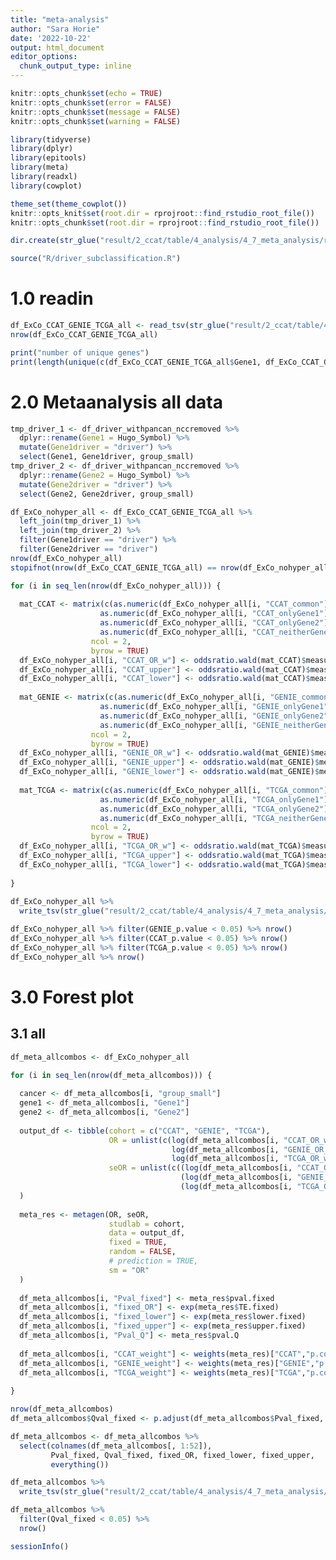 ```yaml
---
title: "meta-analysis"
author: "Sara Horie"
date: '2022-10-22'
output: html_document
editor_options: 
  chunk_output_type: inline
---
```


```r
knitr::opts_chunk$set(echo = TRUE)
knitr::opts_chunk$set(error = FALSE)
knitr::opts_chunk$set(message = FALSE)
knitr::opts_chunk$set(warning = FALSE)
```

```r
library(tidyverse)
library(dplyr)
library(epitools)
library(meta)
library(readxl)
library(cowplot)
```

```r
theme_set(theme_cowplot())
knitr::opts_knit$set(root.dir = rprojroot::find_rstudio_root_file())
knitr::opts_chunk$set(root.dir = rprojroot::find_rstudio_root_file())
```

```r
dir.create(str_glue("result/2_ccat/table/4_analysis/4_7_meta_analysis/result/"), recursive = TRUE, showWarnings = FALSE)
```

```r
source("R/driver_subclassification.R")
```

# 1.0 readin
```r
df_ExCo_CCAT_GENIE_TCGA_all <- read_tsv(str_glue("result/2_ccat/table/4_analysis/4_6_coex/ccat_genie_TCGA_OR_all.tsv"))
nrow(df_ExCo_CCAT_GENIE_TCGA_all)

print("number of unique genes")
print(length(unique(c(df_ExCo_CCAT_GENIE_TCGA_all$Gene1, df_ExCo_CCAT_GENIE_TCGA_all$Gene2))))
```
# 2.0 Metaanalysis all data 
```r
tmp_driver_1 <- df_driver_withpancan_nccremoved %>% 
  dplyr::rename(Gene1 = Hugo_Symbol) %>% 
  mutate(Gene1driver = "driver") %>% 
  select(Gene1, Gene1driver, group_small)
tmp_driver_2 <- df_driver_withpancan_nccremoved %>% 
  dplyr::rename(Gene2 = Hugo_Symbol) %>% 
  mutate(Gene2driver = "driver") %>% 
  select(Gene2, Gene2driver, group_small)

df_ExCo_nohyper_all <- df_ExCo_CCAT_GENIE_TCGA_all %>%
  left_join(tmp_driver_1) %>% 
  left_join(tmp_driver_2) %>% 
  filter(Gene1driver == "driver") %>% 
  filter(Gene2driver == "driver") 
nrow(df_ExCo_nohyper_all)
stopifnot(nrow(df_ExCo_CCAT_GENIE_TCGA_all) == nrow(df_ExCo_nohyper_all))

for (i in seq_len(nrow(df_ExCo_nohyper_all))) {
  
  mat_CCAT <- matrix(c(as.numeric(df_ExCo_nohyper_all[i, "CCAT_common"]), 
                    as.numeric(df_ExCo_nohyper_all[i, "CCAT_onlyGene1"]), 
                    as.numeric(df_ExCo_nohyper_all[i, "CCAT_onlyGene2"]), 
                    as.numeric(df_ExCo_nohyper_all[i, "CCAT_neitherGene"])), 
                  ncol = 2, 
                  byrow = TRUE)
  df_ExCo_nohyper_all[i, "CCAT_OR_w"] <- oddsratio.wald(mat_CCAT)$measure["Exposed2", "estimate"]
  df_ExCo_nohyper_all[i, "CCAT_upper"] <- oddsratio.wald(mat_CCAT)$measure["Exposed2", "upper"]
  df_ExCo_nohyper_all[i, "CCAT_lower"] <- oddsratio.wald(mat_CCAT)$measure["Exposed2", "lower"]
  
  mat_GENIE <- matrix(c(as.numeric(df_ExCo_nohyper_all[i, "GENIE_common"]), 
                    as.numeric(df_ExCo_nohyper_all[i, "GENIE_onlyGene1"]), 
                    as.numeric(df_ExCo_nohyper_all[i, "GENIE_onlyGene2"]), 
                    as.numeric(df_ExCo_nohyper_all[i, "GENIE_neitherGene"])), 
                  ncol = 2, 
                  byrow = TRUE)
  df_ExCo_nohyper_all[i, "GENIE_OR_w"] <- oddsratio.wald(mat_GENIE)$measure["Exposed2", "estimate"]
  df_ExCo_nohyper_all[i, "GENIE_upper"] <- oddsratio.wald(mat_GENIE)$measure["Exposed2", "upper"]
  df_ExCo_nohyper_all[i, "GENIE_lower"] <- oddsratio.wald(mat_GENIE)$measure["Exposed2", "lower"]
  
  mat_TCGA <- matrix(c(as.numeric(df_ExCo_nohyper_all[i, "TCGA_common"]), 
                    as.numeric(df_ExCo_nohyper_all[i, "TCGA_onlyGene1"]), 
                    as.numeric(df_ExCo_nohyper_all[i, "TCGA_onlyGene2"]), 
                    as.numeric(df_ExCo_nohyper_all[i, "TCGA_neitherGene"])), 
                  ncol = 2, 
                  byrow = TRUE)
  df_ExCo_nohyper_all[i, "TCGA_OR_w"] <- oddsratio.wald(mat_TCGA)$measure["Exposed2", "estimate"]
  df_ExCo_nohyper_all[i, "TCGA_upper"] <- oddsratio.wald(mat_TCGA)$measure["Exposed2", "upper"]
  df_ExCo_nohyper_all[i, "TCGA_lower"] <- oddsratio.wald(mat_TCGA)$measure["Exposed2", "lower"]
  
}
  
df_ExCo_nohyper_all %>% 
  write_tsv(str_glue("result/2_ccat/table/4_analysis/4_7_meta_analysis/result/ccat_genie_tcga_meta_nccremoved_pancan.txt"))

df_ExCo_nohyper_all %>% filter(GENIE_p.value < 0.05) %>% nrow()
df_ExCo_nohyper_all %>% filter(CCAT_p.value < 0.05) %>% nrow()
df_ExCo_nohyper_all %>% filter(TCGA_p.value < 0.05) %>% nrow()
df_ExCo_nohyper_all %>% nrow()
```

# 3.0 Forest plot
## 3.1 all 
```r
df_meta_allcombos <- df_ExCo_nohyper_all

for (i in seq_len(nrow(df_meta_allcombos))) {
  
  cancer <- df_meta_allcombos[i, "group_small"]
  gene1 <- df_meta_allcombos[i, "Gene1"]
  gene2 <- df_meta_allcombos[i, "Gene2"]
  
  output_df <- tibble(cohort = c("CCAT", "GENIE", "TCGA"),
                      OR = unlist(c(log(df_meta_allcombos[i, "CCAT_OR_w"]), 
                                    log(df_meta_allcombos[i, "GENIE_OR_w"]),
                                    log(df_meta_allcombos[i, "TCGA_OR_w"]))),
                      seOR = unlist(c((log(df_meta_allcombos[i, "CCAT_OR_w"]) - log(df_meta_allcombos[i, "CCAT_lower"]))/1.96,
                                      (log(df_meta_allcombos[i, "GENIE_OR_w"]) - log(df_meta_allcombos[i, "GENIE_lower"]))/1.96,
                                      (log(df_meta_allcombos[i, "TCGA_OR_w"]) - log(df_meta_allcombos[i, "TCGA_lower"]))/1.96))
  )
  
  meta_res <- metagen(OR, seOR,
                      studlab = cohort,
                      data = output_df,
                      fixed = TRUE,
                      random = FALSE,
                      # prediction = TRUE,
                      sm = "OR"
  )
  
  df_meta_allcombos[i, "Pval_fixed"] <- meta_res$pval.fixed
  df_meta_allcombos[i, "fixed_OR"] <- exp(meta_res$TE.fixed)
  df_meta_allcombos[i, "fixed_lower"] <- exp(meta_res$lower.fixed)
  df_meta_allcombos[i, "fixed_upper"] <- exp(meta_res$upper.fixed)
  df_meta_allcombos[i, "Pval_Q"] <- meta_res$pval.Q
  
  df_meta_allcombos[i, "CCAT_weight"] <- weights(meta_res)["CCAT","p.common"]
  df_meta_allcombos[i, "GENIE_weight"] <- weights(meta_res)["GENIE","p.common"]
  df_meta_allcombos[i, "TCGA_weight"] <- weights(meta_res)["TCGA","p.common"]
  
}

nrow(df_meta_allcombos)
df_meta_allcombos$Qval_fixed <- p.adjust(df_meta_allcombos$Pval_fixed, "BH")

df_meta_allcombos <- df_meta_allcombos %>% 
  select(colnames(df_meta_allcombos[, 1:52]), 
         Pval_fixed, Qval_fixed, fixed_OR, fixed_lower, fixed_upper, 
         everything())

df_meta_allcombos %>% 
  write_tsv(str_glue("result/2_ccat/table/4_analysis/4_7_meta_analysis/result/ccat_genie_tcga_meta_nccremoved.txt"))

df_meta_allcombos %>% 
  filter(Qval_fixed < 0.05) %>% 
  nrow()
```

```r
sessionInfo()
```


